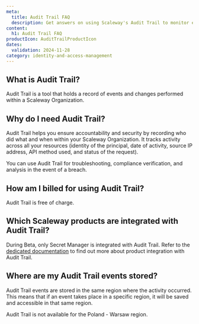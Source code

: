 ```yaml
---
meta:
  title: Audit Trail FAQ
  description: Get answers on using Scaleway's Audit Trail to monitor events, enhance security, and track activities across your resources
content:
  h1: Audit Trail FAQ
productIcon: AuditTrailProductIcon
dates:
  validation: 2024-11-28
category: identity-and-access-management
---
```


## What is Audit Trail?

Audit Trail is a tool that holds a record of events and changes performed within a Scaleway Organization.

## Why do I need Audit Trail?

Audit Trail helps you ensure accountability and security by recording who did what and when within your Scaleway Organization. It tracks activity across all your resources (identity of the principal, date of activity, source IP address, API method used, and status of the request).

You can use Audit Trail for troubleshooting, compliance verification, and analysis in the event of a breach.

## How am I billed for using Audit Trail?

Audit Trail is free of charge.

## Which Scaleway products are integrated with Audit Trail?

During Beta, only Secret Manager is integrated with Audit Trail. Refer to the [dedicated documentation](/audit-trail/reference-content/resource-integration-with-adt/) to find out more about product integration with Audit Trail.

## Where are my Audit Trail events stored?

Audit Trail events are stored in the same region where the activity occurred. This means that if an event takes place in a specific region, it will be saved and accessible in that same region.

Audit Trail is not available for the Poland - Warsaw region.